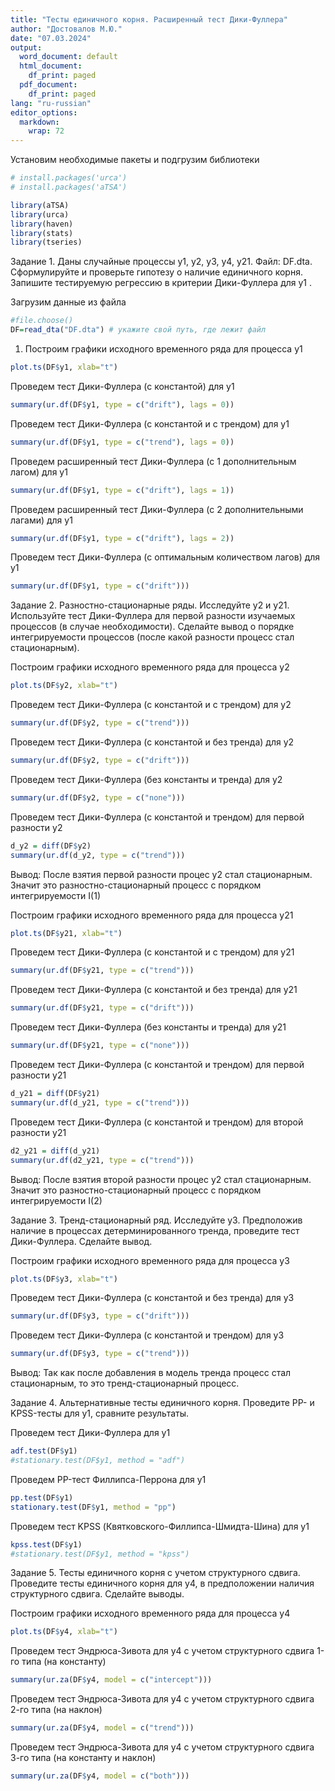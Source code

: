 ```yaml
---
title: "Тесты единичного корня. Расширенный тест Дики-Фуллера"
author: "Достовалов М.Ю."
date: "07.03.2024"
output:
  word_document: default
  html_document:
    df_print: paged
  pdf_document:
    df_print: paged
lang: "ru-russian"
editor_options:
  markdown:
    wrap: 72
---
```


Установим необходимые пакеты и подгрузим библиотеки

```r
# install.packages('urca')
# install.packages('aTSA')

library(aTSA)
library(urca)
library(haven)
library(stats)
library(tseries)
```

Задание 1. Даны случайные процессы у1, у2, у3, y4, у21. Файл: DF.dta.
Cформулируйте и проверьте гипотезу о наличие единичного корня. Запишите
тестируемую регрессию в критерии Дики-Фуллера для y1 .

Загрузим данные из файла

```r
#file.choose()
DF=read_dta("DF.dta") # укажите свой путь, где лежит файл
```

1.  Построим графики исходного временного ряда для процесса y1

```r
plot.ts(DF$y1, xlab="t")
```

Проведем тест Дики-Фуллера (с константой) для у1

```r
summary(ur.df(DF$y1, type = c("drift"), lags = 0))
```

Проведем тест Дики-Фуллера (с константой и с трендом) для у1

```r
summary(ur.df(DF$y1, type = c("trend"), lags = 0))
```

Проведем расширенный тест Дики-Фуллера (с 1 дополнительным лагом) для у1

```r
summary(ur.df(DF$y1, type = c("drift"), lags = 1))
```

Проведем расширенный тест Дики-Фуллера (с 2 дополнительными лагами) для
у1

```r
summary(ur.df(DF$y1, type = c("drift"), lags = 2))
```

Проведем тест Дики-Фуллера (с оптимальным количеством лагов) для у1

```r
summary(ur.df(DF$y1, type = c("drift")))
```

Задание 2. Разностно-стационарные ряды. Исследуйте y2 и y21. Используйте
тест Дики-Фуллера для первой разности изучаемых процессов (в случае
необходимости). Сделайте вывод о порядке интегрируемости процессов
(после какой разности процесс стал стационарным).

Построим графики исходного временного ряда для процесса y2

```r
plot.ts(DF$y2, xlab="t")
```

Проведем тест Дики-Фуллера (с константой и с трендом) для у2

```r
summary(ur.df(DF$y2, type = c("trend")))
```

Проведем тест Дики-Фуллера (с константой и без тренда) для у2

```r
summary(ur.df(DF$y2, type = c("drift")))
```

Проведем тест Дики-Фуллера (без константы и тренда) для у2

```r
summary(ur.df(DF$y2, type = c("none")))
```

Проведем тест Дики-Фуллера (с константой и трендом) для первой разности
у2

```r
d_y2 = diff(DF$y2)
summary(ur.df(d_y2, type = c("trend")))
```

Вывод: После взятия первой разности процес у2 стал стационарным. Значит
это разностно-стационарный процесс с порядком интегрируемости I(1)

Построим графики исходного временного ряда для процесса y21

```r
plot.ts(DF$y21, xlab="t")
```

Проведем тест Дики-Фуллера (с константой и с трендом) для у21

```r
summary(ur.df(DF$y21, type = c("trend")))
```

Проведем тест Дики-Фуллера (с константой и без тренда) для у21

```r
summary(ur.df(DF$y21, type = c("drift")))
```

Проведем тест Дики-Фуллера (без константы и тренда) для у21

```r
summary(ur.df(DF$y21, type = c("none")))
```

Проведем тест Дики-Фуллера (с константой и трендом) для первой разности
у21

```r
d_y21 = diff(DF$y21)
summary(ur.df(d_y21, type = c("trend")))
```

Проведем тест Дики-Фуллера (с константой и трендом) для второй разности
у21

```r
d2_y21 = diff(d_y21)
summary(ur.df(d2_y21, type = c("trend")))
```

Вывод: После взятия второй разности процес у2 стал стационарным. Значит
это разностно-стационарный процесс с порядком интегрируемости I(2)

Задание 3. Тренд-стационарный ряд. Исследуйте y3. Предположив наличие в
процессах детерминированного тренда, проведите тест Дики-Фуллера.
Сделайте вывод.

Построим графики исходного временного ряда для процесса y3

```r
plot.ts(DF$y3, xlab="t")
```

Проведем тест Дики-Фуллера (с константой и без тренда) для у3

```r
summary(ur.df(DF$y3, type = c("drift")))
```

Проведем тест Дики-Фуллера (c константой и трендом) для у3

```r
summary(ur.df(DF$y3, type = c("trend")))
```

Вывод: Так как после добавления в модель тренда процесс стал
стационарным, то это тренд-стационарный процесс.

Задание 4. Альтернативные тесты единичного корня. Проведите PP- и
KPSS-тесты для y1, сравните результаты.

Проведем тест Дики-Фуллера для у1

```r
adf.test(DF$y1)
#stationary.test(DF$y1, method = "adf")
```

Проведем PP-тест Филлипса-Перрона для у1

```r
pp.test(DF$y1)
stationary.test(DF$y1, method = "pp")
```

Проведем тест KPSS (Квятковского-Филлипса-Шмидта-Шина) для у1

```r
kpss.test(DF$y1)
#stationary.test(DF$y1, method = "kpss")
```

Задание 5. Тесты единичного корня с учетом структурного сдвига.
Проведите тесты единичного корня для у4, в предположении наличия
структурного сдвига. Сделайте выводы.

Построим графики исходного временного ряда для процесса y4

```r
plot.ts(DF$y4, xlab="t")
```

Проведем тест Эндрюса-Зивота для у4 с учетом структурного сдвига 1-го
типа (на константу)

```r
summary(ur.za(DF$y4, model = c("intercept")))
```

Проведем тест Эндрюса-Зивота для у4 с учетом структурного сдвига 2-го
типа (на наклон)

```r
summary(ur.za(DF$y4, model = c("trend")))
```

Проведем тест Эндрюса-Зивота для у4 с учетом структурного сдвига 3-го
типа (на константу и наклон)

```r
summary(ur.za(DF$y4, model = c("both")))
```
